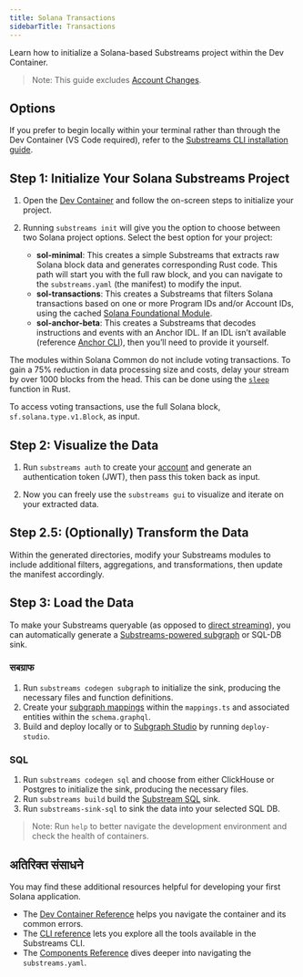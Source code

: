 ```yaml
---
title: Solana Transactions
sidebarTitle: Transactions
---
```


Learn how to initialize a Solana-based Substreams project within the Dev Container.

> Note: This guide excludes [Account Changes](/substreams/developing/solana/account-changes/).

## Options

If you prefer to begin locally within your terminal rather than through the Dev Container (VS Code required), refer to the [Substreams CLI installation guide](https://docs.substreams.dev/reference-material/substreams-cli/installing-the-cli).

## Step 1: Initialize Your Solana Substreams Project

1. Open the [Dev Container](https://github.com/streamingfast/substreams-starter) and follow the on-screen steps to initialize your project.

2. Running `substreams init` will give you the option to choose between two Solana project options. Select the best option for your project:
   - **sol-minimal**: This creates a simple Substreams that extracts raw Solana block data and generates corresponding Rust code. This path will start you with the full raw block, and you can navigate to the `substreams.yaml` (the manifest) to modify the input.
   - **sol-transactions**: This creates a Substreams that filters Solana transactions based on one or more Program IDs and/or Account IDs, using the cached [Solana Foundational Module](https://substreams.dev/streamingfast/solana-common/v0.3.0).
   - **sol-anchor-beta**: This creates a Substreams that decodes instructions and events with an Anchor IDL. If an IDL isn’t available (reference [Anchor CLI](https://www.anchor-lang.com/docs/cli)), then you’ll need to provide it yourself.

The modules within Solana Common do not include voting transactions. To gain a 75% reduction in data processing size and costs, delay your stream by over 1000 blocks from the head. This can be done using the [`sleep`](https://doc.rust-lang.org/std/thread/fn.sleep.html) function in Rust.

To access voting transactions, use the full Solana block, `sf.solana.type.v1.Block`, as input.

## Step 2: Visualize the Data

1. Run `substreams auth` to create your [account](https://thegraph.market/) and generate an authentication token (JWT), then pass this token back as input.

2. Now you can freely use the `substreams gui` to visualize and iterate on your extracted data.

## Step 2.5: (Optionally) Transform the Data

Within the generated directories, modify your Substreams modules to include additional filters, aggregations, and transformations, then update the manifest accordingly.

## Step 3: Load the Data

To make your Substreams queryable (as opposed to [direct streaming](https://docs.substreams.dev/how-to-guides/sinks/stream)), you can automatically generate a [Substreams-powered subgraph](/sps/introduction/) or SQL-DB sink.

### सबग्राफ

1. Run `substreams codegen subgraph` to initialize the sink, producing the necessary files and function definitions.
2. Create your [subgraph mappings](/sps/triggers/) within the `mappings.ts` and associated entities within the `schema.graphql`.
3. Build and deploy locally or to [Subgraph Studio](https://thegraph.com/studio-pricing/) by running `deploy-studio`.

### SQL

1. Run `substreams codegen sql` and choose from either ClickHouse or Postgres to initialize the sink, producing the necessary files.
2. Run `substreams build` build the [Substream SQL](https://docs.substreams.dev/how-to-guides/sinks/sql-sink) sink.
3. Run `substreams-sink-sql` to sink the data into your selected SQL DB.

> Note: Run `help` to better navigate the development environment and check the health of containers.

## अतिरिक्त संसाधने

You may find these additional resources helpful for developing your first Solana application.

- The [Dev Container Reference](/substreams/developing/dev-container/) helps you navigate the container and its common errors.
- The [CLI reference](https://docs.substreams.dev/reference-material/substreams-cli/command-line-interface) lets you explore all the tools available in the Substreams CLI.
- The [Components Reference](https://docs.substreams.dev/reference-material/substreams-components/packages) dives deeper into navigating the `substreams.yaml`.
